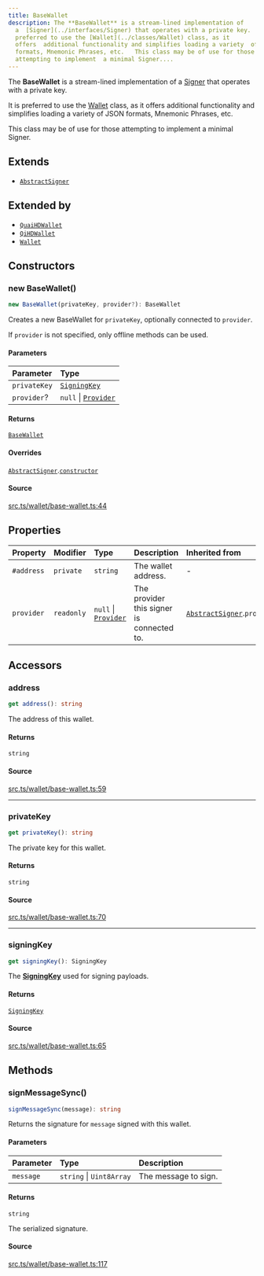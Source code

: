 ```yaml
---
title: BaseWallet
description: The **BaseWallet** is a stream-lined implementation of
  a  [Signer](../interfaces/Signer) that operates with a private key.   It is
  preferred to use the [Wallet](../classes/Wallet) class, as it
  offers  additional functionality and simplifies loading a variety  of JSON
  formats, Mnemonic Phrases, etc.   This class may be of use for those
  attempting to implement  a minimal Signer....
---
```


The **BaseWallet** is a stream-lined implementation of a
 [Signer](../interfaces/Signer) that operates with a private key.

 It is preferred to use the [Wallet](../classes/Wallet) class, as it offers
 additional functionality and simplifies loading a variety
 of JSON formats, Mnemonic Phrases, etc.

 This class may be of use for those attempting to implement
 a minimal Signer.

## Extends

- [`AbstractSigner`](/content/classes/AbstractSigner.mdx)

## Extended by

- [`QuaiHDWallet`](/content/classes/QuaiHDWallet.mdx)
- [`QiHDWallet`](/content/classes/QiHDWallet.mdx)
- [`Wallet`](/content/classes/Wallet.mdx)

## Constructors

### new BaseWallet()

```ts
new BaseWallet(privateKey, provider?): BaseWallet
```

Creates a new BaseWallet for `privateKey`, optionally
 connected to `provider`.

 If `provider` is not specified, only offline methods can
 be used.

#### Parameters

| Parameter | Type |
| :------ | :------ |
| `privateKey` | [`SigningKey`](/content/classes/SigningKey.mdx) |
| `provider`? | `null` \| [`Provider`](/content/interfaces/Provider.mdx) |

#### Returns

[`BaseWallet`](/content/classes/BaseWallet.mdx)

#### Overrides

[`AbstractSigner`](/content/classes/AbstractSigner.mdx).[`constructor`](/content/classes/AbstractSigner.mdx#constructors)

#### Source

[src.ts/wallet/base-wallet.ts:44](https://github.com/dominant-strategies/quais-6.js/blob/3f482dd134064d41657ff7dc9ba8162f741c9c83/src.ts/wallet/base-wallet.ts#L44)

## Properties

| Property | Modifier | Type | Description | Inherited from |
| :------ | :------ | :------ | :------ | :------ |
| `#address` | `private` | `string` | The wallet address. | - |
| `provider` | `readonly` | `null` \| [`Provider`](/content/interfaces/Provider.mdx) | The provider this signer is connected to. | [`AbstractSigner`](/content/classes/AbstractSigner.mdx).`provider` |

## Accessors

### address

```ts
get address(): string
```

The address of this wallet.

#### Returns

`string`

#### Source

[src.ts/wallet/base-wallet.ts:59](https://github.com/dominant-strategies/quais-6.js/blob/3f482dd134064d41657ff7dc9ba8162f741c9c83/src.ts/wallet/base-wallet.ts#L59)

***

### privateKey

```ts
get privateKey(): string
```

The private key for this wallet.

#### Returns

`string`

#### Source

[src.ts/wallet/base-wallet.ts:70](https://github.com/dominant-strategies/quais-6.js/blob/3f482dd134064d41657ff7dc9ba8162f741c9c83/src.ts/wallet/base-wallet.ts#L70)

***

### signingKey

```ts
get signingKey(): SigningKey
```

The [**SigningKey**](/content/classes/SigningKey.mdx) used for signing payloads.

#### Returns

[`SigningKey`](/content/classes/SigningKey.mdx)

#### Source

[src.ts/wallet/base-wallet.ts:65](https://github.com/dominant-strategies/quais-6.js/blob/3f482dd134064d41657ff7dc9ba8162f741c9c83/src.ts/wallet/base-wallet.ts#L65)

## Methods

### signMessageSync()

```ts
signMessageSync(message): string
```

Returns the signature for `message` signed with this wallet.

#### Parameters

| Parameter | Type | Description |
| :------ | :------ | :------ |
| `message` | `string` \| `Uint8Array` | The message to sign. |

#### Returns

`string`

The serialized signature.

#### Source

[src.ts/wallet/base-wallet.ts:117](https://github.com/dominant-strategies/quais-6.js/blob/3f482dd134064d41657ff7dc9ba8162f741c9c83/src.ts/wallet/base-wallet.ts#L117)
